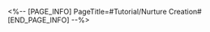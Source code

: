 <%-- [PAGE_INFO]
PageTitle=#Tutorial/Nurture Creation#
[END_PAGE_INFO] --%>
{{Tutorial
|sort      = 960101
|title     = Nurture Creation
|subtitle  = 
|type      = 
|about     = 
|image1    = Tutorial Nurture Creation 1.png{{subst:void|<!--$UPLOAD:<<SpriteOutput/TutorialPic/TutorialPage_960101.png>-<Tutorial Nurture Creation 1.png>>}}
|text1     = In the Lifeform Oven, the {{Color|h|nobold=1|Base Traits}} of the two parental creations have a {{Color|h|nobold=1|random chance of being inherited}} by new creations.
|image2    = Tutorial Nurture Creation 2.png{{subst:void|<!--$UPLOAD:<<SpriteOutput/TutorialPic/TutorialPage_960102.png>-<Tutorial Nurture Creation 2.png>>}}
|text2     = By {{Color|h|nobold=1|nurturing creations}} and obtaining new traits or rare creations, you can {{Color|h|nobold=1|increase your Research Level}}.
|image3    = Tutorial Nurture Creation 3.png{{subst:void|<!--$UPLOAD:<<SpriteOutput/TutorialPic/TutorialPage_960103.png>-<Tutorial Nurture Creation 3.png>>}}
|text3     = Nurturing can sometimes trigger {{Color|h|nobold=1|Mutation Events}}. After depositing the materials needed, creations obtain {{Color|h|nobold=1|Mutant Traits}}.<br />When triggering {{Color|h|nobold=1|Special Mutations}}, creations can become {{Color|h|nobold=1|rare creations}}.
|image4    = Tutorial Nurture Creation 4.png{{subst:void|<!--$UPLOAD:<<SpriteOutput/TutorialPic/TutorialPage_960104.png>-<Tutorial Nurture Creation 4.png>>}}
|text4     = After you have {{Color|h|nobold=1|all the needed Base Traits}}, the Lifeform Oven will be able to calculate the {{Color|h|nobold=1|Resolution Rate}}.<br />The Resolution Rate indicates {{Color|h|nobold=1|the probability of a mutation occurring}}.
}}